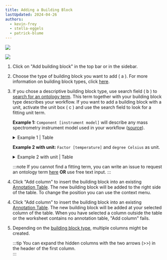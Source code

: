 ```yaml
---
title: Adding a Building Block
lastUpdated: 2024-04-26
authors: 
  - kevin-frey
  - stella-eggels
  - patrick-blume
---
```



<Tabs syncKey="swateHost">
<TabItem label="Browser">

![](@images/swate/swate-alpha-add-building-block.png)

</TabItem>
<TabItem label="Excel">

![](@images/swate/swate-excel-add-building-block.png)

</TabItem>
</Tabs>

<Steps>

1. Click on "Add building block" in the top bar or in the sidebar.
2. Choose the type of building block you want to add ( a ). For more information on building block types, click [here](/nfdi4plants.knowledgebase/swate/building-blocks).
3. If you chose a descriptive building block type, use search field ( b ) to [search for an ontology term](/nfdi4plants.knowledgebase/swate/term-search). This term together with your building block type describes your workflow. If you want to add a building block with a unit, activate the unit box ( c ) and use the search field to look for a fitting unit term.
  
    **Example 1:** `Component [instrument model]` will describe any mass spectrometry instrument model used in your workflow ([source](http://www.ontobee.org/ontology/MS?iri=http://purl.obolibrary.org/obo/MS_1000031)).
        
    <details>
      <summary>Example 1 | Table</summary>
      <p>

      | Component [instrument model] 	| TSR (MS:1000031) 	| TAN (MS:1000031) 	|
      |------------------------------	|------------------------------	|------------------------------------	|

      </p>
    </details>

    **Example 2 with unit:** `Factor [temperature]` and `degree Celsius` as unit.

    <details>
      <summary>Example 2 with unit | Table</summary>
      <p>

      | Factor [temperature] 	| Unit 	| TSR (PATO:0000146) 	| TAN (PATO:0000146) 	|
      |----------------------	|------	|--------------------------------	|--------------------------------------	|

      </p>
    </details>

    :::note
    If you cannot find a fitting term, you can write an issue to request an ontology term [here](https://github.com/nfdi4plants/nfdi4plants_ontology/issues/new/choose) **OR** use free text input.
    :::
</Steps>

<Tabs syncKey="swateHost">
<TabItem label="Browser">

<Steps>

4. Click "Add column" to insert the building block into an existing [Annotation Table](/nfdi4plants.knowledgebase/swate/annotation-table). 
The new building block will be added to the right side of the table. To change the position you can use the context menu.

</Steps>

</TabItem>
<TabItem label="Excel">

<Steps>

4. Click "Add column" to insert the building block into an existing [Annotation Table](/nfdi4plants.knowledgebase/swate/annotation-table). 
The new building block will be added at your selected column of the table. 
When you have selected a column outside the table or the worksheet contains no annotation table, "Add column" fails.

</Steps>

</TabItem>
</Tabs>

<Steps>

5. Depending on the [building block type](/nfdi4plants.knowledgebase/swate/building-blocks), multiple columns might be created.

    :::tip
    You can expand the hidden columns with the two arrows (>>) in the header of the first column.   
    :::

</Steps>

